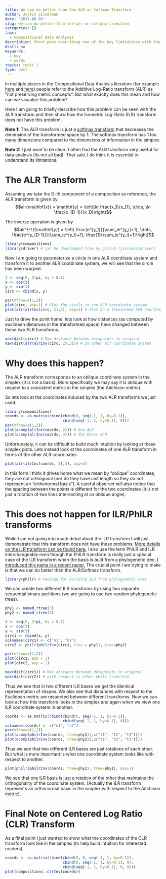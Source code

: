 ```yaml
---
title: We can do better than the ALR or Softmax Transform
author: Justin Silverman
date: '2017-08-09'
slug: we-can-do-better-than-the-alr-or-softmax-transform
categories: []
tags:
  - Compositional Data Analysis
description: Short post describing one of the key limitations with the additive log-ratio (ALR) transform (which is essentially the same as the softmax transform). 
draft: no
keywords:
  - key
  - words
topics: topic 1
type: post
---
```


In multiple places in the Compositional Data Analysis literature (for example [here](http://dugi-doc.udg.edu/bitstream/handle/10256/297/CoDa-book.pdf?sequence=1) and [here](http://www.leg.ufpr.br/lib/exe/fetch.php/pessoais:abtmartins:a_concise_guide_to_compositional_data_analysis.pdf)) people refer to the Additive Log-Ratio transform (ALR) as "not preserving metric concepts". 
But what exactly does this mean and how can we visualize this problem? 

Here I am going to briefly describe how this problem can be seen with the ALR transform and then show how the Isometric Log-Ratio (ILR) transform does not have this problem. 

**Note 1:** The ALR transform is just a [softmax transform](https://en.wikipedia.org/wiki/Softmax_function) that decreases the dimension of the transformed space by 1. The softmax transform has 1 too many dimensions compared to the dimensions of information in the simplex.  

**Note 2:** I just want to be clear: I often find the ALR transform very useful for data analysis (its not all bad). That said, I do think it is essential to understand its limitations. 

# The ALR Transform

Assuming we take the D-th component of a composition as reference, the ALR transform is given by
$$alr(\mathbf{x}) = \mathbf{y} = \left(\ln \frac{x_1}{x_D}, \dots, \ln \frac{x_{D-1}}{x_D}\right)$$

The inverse operation is given by 
$$alr^{-1}(\mathbf{y}) = \left( \frac{e^{y_1}}{\sum_ie^{y_i}+1}, \dots, \frac{e^{y_{D-1}}}{\sum_ie^{y_i}+1},  \frac{1}{\sum_ie^{y_i}+1}\right)$$

```r
library(compositions)
library(driver) # can be downloaded from my github (jsilve24/driver)
```

Now I am going to parameterize a circle in one ALR coordinate system and transform it to another ALR coordinate system, we will see that the circle has been warped. 

```r
t <- seq(0, 2*pi, by = 0.1)
x <- cos(t)
y <- sin(t)
circ <- cbind(x, y)

par(mfrow=c(1,2))
plot(circ, asp=1) # Plot the circle in one ALR coordinate system
plot(alr(alrInv(circ, 2),3), asp=1) # Plot in a transormed ALR coordinate system. 
```

Just to drive the point home, lets look at how distances (as computed by euclidean distances in the transformed space) have changed between these two ALR transforms. 

```r
max(dist(circ)) # Max distance between datapoints in original 
max(dist(alr(alrInv(circ, 2),3))) # in other alr coordinate system
```

# Why does this happen?
The ALR transform corresponds to an oblique coordinate system in the simplex (it is not a basis). More specifically we may say it is oblique with respect to a consistent metric in the simplex (the Aitchison metric).

So lets look at the coordinates induced by the two ALR transforms we just used. 

```r
library(compositions)
coords <- as.matrix(rbind(cbind(0, seq(-1, 1, by=0.1)), 
                          cbind(seq(-1, 1, by=0.1), 0)))
par(mfrow=c(1,2))
plot(acomp(alrInv(coords, 2))) # One ALR
plot(acomp(alrInv(coords, 3))) # The Other ALR
```

Unfortunately, it can be difficult to build much intuition by looking at these simplex plots. Lets instead look at the coordinates of one ALR transform in terms of the other ALR coordinates

```r
plot(alr(alrInv(coords, 2),3), asp=1) 
```

In this form I think it drives home what we mean by "oblique" coordinates, they are not orthogonal (nor do they have unit length so they do not represent an "orthonormal basis"). A careful observer will also
notice that the spacing between the points is different for the two coordinates (it is not just a rotation of two lines intersecting at an oblique angle). 


# This does not happen for ILR/PhILR transforms
While I am not going into much detail about the ILR transform I will just demonstrate that this transform does not have these problems. [More details on the ILR transform can be found here.](https://link.springer.com/article/10.1023/A:1023818214614) I also use the term PhILR and ILR interchangeably even though the PhILR transform is really just a special case of the ILR transform when the basis is built from a phylogenetic tree. [I introduced this name in a recent paper.](https://elifesciences.org/articles/21887) The crucial point I am trying to make is that we can do better than the ALR/Softmax transform. 

```r
library(philr) # Package for building ILR from phylogenetic tree
```

We can create two different ILR transforms by using two separate sequential binary partitions (we are going to use two random phylogenetic trees). 

```r
phy1 <- named_rtree(3)
phy2 <- named_rtree(3)

t <- seq(0, 2*pi, by = 0.1)
x <- cos(t)
y <- sin(t)
circ1 <- cbind(x, y)
colnames(circ1) <- c("n1", "n2")
circ2 <- philr(philrInv(circ1, tree = phy1), tree=phy2)

par(mfrow=c(1,2))
plot(circ1, asp = 1)
plot(circ2, asp = 1)

max(dist(circ1)) # Max distance between datapoints in original 
max(dist(circ2)) # with respect to other philr transform 
```


Thus we see that in two different ILR bases we get the identical representation of shapes. 
We also see that distances with respect to the Euclidean metric are respected between different transforms. Now we can look at how this transform looks in the simplex and again when we view one ILR coordinate system in another. 

```r
coords <- as.matrix(rbind(cbind(0, seq(-1, 1, by=0.1)), 
                          cbind(seq(-1, 1, by=0.1), 0)))
colnames(coords) <- c("n1", "n2")
par(mfrow=c(1,2))
plot(acomp(philrInv(coords, tree=phy1)[,c("t1", "t2", "t3")]))
plot(acomp(philrInv(coords, tree=phy2)[,c("t1", "t2", "t3")]))
```

Thus we see that two different ILR bases are just rotations of each other. But what is more important is what one coordinate system looks like with respect to another. 

```r
plot(philr(philrInv(coords, tree=phy2), tree=phy1), asp=1)
```

We see that one ILR basis is just a rotation of the other that maintains the orthogonality of the coordinate system. (Actually the ILR transform represents an orthonormal basis in the simplex with respect to the Aitchison metric). 


# Final Note on Centered Log Ratio (CLR) Transform
As a final point I just wanted to show what the coordinates of the CLR transform look like in the simplex (to help build intuition for interested readers). 
```r
coords <- as.matrix(rbind(cbind(0, 0, seq(-1, 1, by=0.1)),
                          cbind(0, seq(-1, 1, by=0.1), 0),
                          cbind(seq(-1, 1, by=0.1), 0, 0)))
plot(compositions::clrInv(coords))
```


